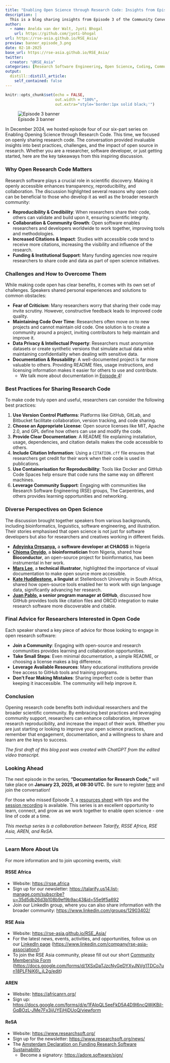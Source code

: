 ```yaml
---
title: "Enabling Open Science through Research Code: Insights from Episode 3 - Opening up Research Code"
description: |
  This is a blog sharing insights from Episode 3 of the Community Conversation series 'Enabling Open Science Through Research Code'.
author:
  - name: Anelda van der Walt, Jyoti Bhogal
    url: https://github.com/jyoti-bhogal
url: https://rse-asia.github.io/RSE_Asia/
preview: banner_episode_3.png
date: 02-18-2025
base_url: https://rse-asia.github.io/RSE_Asia/
twitter:
  creator: "@RSE_Asia"
categories: [Research Software Engineering, Open Science, Coding, Community Building, Experience Blog]
output:
  distill::distill_article:
    self_contained: false
---
```


```r
knitr::opts_chunk$set(echo = FALSE,
                      out.width = "100%",
                      out.extra="style='border:1px solid black;'")
```

![Episode 3 banner](banner_episode_3.png)

In December 2024, we hosted episode four of our six-part series on Enabling Opening Science through Research Code. This time, we focused on openly sharing research code. The conversation provided invaluable insights into best practices, challenges, and the impact of open source in research. Whether you are a researcher, software developer, or just getting started, here are the key takeaways from this inspiring discussion.

### **Why Open Research Code Matters**

Research software plays a crucial role in scientific discovery. Making it openly accessible enhances transparency, reproducibility, and collaboration. The discussion highlighted several reasons why open code can be beneficial to those who develop it as well as the broader research community:

* **Reproducibility & Credibility**: When researchers share their code, others can validate and build upon it, ensuring scientific integrity.  
* **Collaboration & Community Growth**: Open software enables researchers and developers worldwide to work together, improving tools and methodologies.  
* **Increased Citations & Impact**: Studies with accessible code tend to receive more citations, increasing the visibility and influence of the research.  
* **Funding & Institutional Support**: Many funding agencies now require researchers to share code and data as part of open science initiatives.

### **Challenges and How to Overcome Them**

While making code open has clear benefits, it comes with its own set of challenges. Speakers shared personal experiences and solutions to common obstacles:

* **Fear of Criticism**: Many researchers worry that sharing their code may invite scrutiny. However, constructive feedback leads to improved code quality.  
* **Maintaining Code Over Time**: Researchers often move on to new projects and cannot maintain old code. One solution is to create a community around a project, inviting contributors to help maintain and improve it.  
* **Data Privacy & Intellectual Property**: Researchers must anonymise datasets or create synthetic versions that simulate actual data while maintaining confidentiality when dealing with sensitive data.  
* **Documentation & Reusability**: A well-documented project is far more valuable to others. Providing README files, usage instructions, and licensing information makes it easier for others to use and contribute.   
  * We talk more about documentation in [Episode 4](https://zenodo.org/records/14833914)\!

### **Best Practices for Sharing Research Code**

To make code truly open and useful, researchers can consider the following best practices:

1. **Use Version Control Platforms**: Platforms like GitHub, GitLab, and Bitbucket facilitate collaboration, version tracking, and code sharing.  
2. **Choose an Appropriate License**: Open source licenses like MIT, Apache 2.0, and GPL define how others can use and modify the code.  
3. **Provide Clear Documentation**: A README file explaining installation, usage, dependencies, and citation details makes the code accessible to others.  
4. **Include Citation Information**: Using a `CITATION.cff` file ensures that researchers get credit for their work when their code is used in publications.  
5. **Use Containerisation for Reproducibility**: Tools like Docker and GitHub Code Spaces help ensure that code runs the same way on different machines.  
6. **Leverage Community Support**: Engaging with communities like Research Software Engineering (RSE) groups, The Carpentries, and others provides learning opportunities and networking.

### **Diverse Perspectives on Open Science**

The discussion brought together speakers from various backgrounds, including bioinformatics, linguistics, software engineering, and illustration. Their stories emphasised that open science is not just for software developers but also for researchers and creatives working in different fields.

* [**Adeyinka Oresanya**](https://linkedin.com/in/adeyinkaoresanya)**,** a **software developer** **at CHAOSS** in Nigeria  
* [**Chioma Onyido**](https://www.linkedin.com/in/chioma-onyido/), a **bioinformatician** from Nigeria, shared how **Bioconductor**, an open-source project for bioinformatics, has been instrumental in her work.  
* [**Mars Lee**](https://www.linkedin.com/in/mars-lee/), a **technical illustrator**, highlighted the importance of visual documentation to make open source more accessible.  
* [**Kate Huddlestone**](https://www.researchgate.net/profile/Kate-Huddlestone)**, a linguist** at Stellenbosch University in South Africa, shared how open-source tools enabled her to work with sign language data, significantly advancing her research.  
* [**Juan Pablo**](https://orcid.org/0009-0003-0208-8480)**, a senior program manager at GitHub**, discussed how GitHub provides tools like citation files and ORCID integration to make research software more discoverable and citable.

### **Final Advice for Researchers Interested in Open Code**

Each speaker shared a key piece of advice for those looking to engage in open research software:

* **Join a Community**: Engaging with open-source and research communities provides learning and collaboration opportunities.  
* **Take Small Steps**: Even minimal documentation, a simple README, or choosing a license makes a big difference.  
* **Leverage Available Resources**: Many educational institutions provide free access to GitHub tools and training programs.  
* **Don’t Fear Making Mistakes**: Sharing imperfect code is better than keeping it inaccessible. The community will help improve it.

### **Conclusion**

Opening research code benefits both individual researchers and the broader scientific community. By embracing best practices and leveraging community support, researchers can enhance collaboration, improve research reproducibility, and increase the impact of their work. Whether you are just starting or looking to improve your open science practices, remember that engagement, documentation, and a willingness to share and learn are the keys to success.

*The first draft of this blog post was created with ChatGPT from the edited video transcript.*

### **Looking Ahead**

The next episode in the series, **"Documentation for Research Code,"** will take place on **January 23, 2025, at 08:30 UTC.** Be sure to register [here](https://us06web.zoom.us/meeting/register/tZ0scOmspz0iH9IMt4yxc0O37uEUUiPxYDxa#/registration) and join the conversation\!

For those who missed Episode 3, a [resources sheet](https://www.google.com/url?q=https://doi.org/10.5281/zenodo.14833789&sa=D&source=docs&ust=1739523781966157&usg=AOvVaw1-xYEE_GCTmjGGvi73OFlz) with tips and the [session recording](ttps://www.youtube.com/watch?v=cDq9UMSOkhs) is available. This series is an excellent opportunity to learn, connect, and grow as we work together to enable open science \- one line of code at a time.

*This meetup series is a collaboration between Talarify, RSSE Africa, RSE Asia, AREN, and ReSA.* 

------------------------------------------------------------------------

### **Learn More About Us**

For more information and to join upcoming events, visit:

#### RSSE Africa

-   Website: <https://rsse.africa>\
-   Sign up for our newsletter: <https://talarify.us14.list-manage.com/subscribe?u=35d5db26d3b108b9ef9b9ac43&id=55e9f5a692>\
-   Join our LinkedIn group, where you can also share information with the broader community: <https://www.linkedin.com/groups/12903402/>

#### RSE Asia

-   Website: <https://rse-asia.github.io/RSE_Asia/>\
-   For the latest news, events, activities, and opportunities, follow us on our [LinkedIn page](https://www.linkedin.com/company/rse-asia-association/) (<https://www.linkedin.com/company/rse-asia-association/>)\
-   To join the RSE Asia community, please fill out our short [Community Membership Form](https://docs.google.com/forms/d/1XSxDaTJzcNyGeDYXyJNVg1TDCo7un18PLFNiK6_jL2g/edit) ([https://docs.google.com/forms/d/1XSxDaTJzcNyGeDYXyJNVg1TDCo7un18PLFNiK6\\\_jL2g/edit](https://docs.google.com/forms/d/1XSxDaTJzcNyGeDYXyJNVg1TDCo7un18PLFNiK6_jL2g/edit){.uri})

#### AREN

-   Website: <https://africanrn.org/>\
-   Sign up: <https://docs.google.com/forms/d/e/1FAIpQLSeeFkD5A4D9l6ncQWjKBiI-GqBOzL-JMe7Fx3ijUYEjHjDUoQ/viewform>

#### ReSA

-   Website: <https://www.researchsoft.org/>\
-   Sign up for the newsletter: <https://www.researchsoft.org/news/>\
-   The [Amsterdam Declaration on Funding Research Software Sustainability](https://ogyaqy.clicks.mlsend.com/ty/c/eyJ2Ijoie1wiYVwiOjc3ODEyOSxcImxcIjoxMzM1MDk5NDcxNDA4Njc3OTMsXCJyXCI6MTMzNTA5OTQ4NTg4OTUwNzkzfSIsInMiOiJiMTU2Y2FhYzI3YjQyZjI1In0)
    -   Become a signatory: <https://adore.software/sign/>
